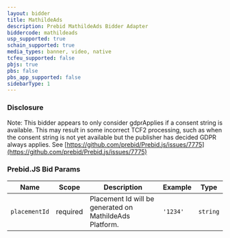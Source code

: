```yaml
---
layout: bidder
title: MathildeAds
description: Prebid MathildeAds Bidder Adapter
biddercode: mathildeads
usp_supported: true
schain_supported: true
media_types: banner, video, native
tcfeu_supported: false
pbjs: true
pbs: false
pbs_app_supported: false
sidebarType: 1
---
```


### Disclosure

Note: This bidder appears to only consider gdprApplies if a consent string is available. This may result in some incorrect TCF2 processing, such as when the consent string is not yet available but the publisher has decided GDPR always applies. See [https://github.com/prebid/Prebid.js/issues/7775](https://github.com/prebid/Prebid.js/issues/7775)

### Prebid.JS Bid Params


| Name           | Scope    | Description                                              | Example    | Type      |
|----------------|----------|----------------------------------------------------------|------------|-----------|
| `placementId` | required | Placement Id will be generated on MathildeAds Platform. | `'1234'`        | `string` |
